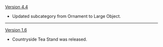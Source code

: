 {{Change History/Header}}
[[Version 4.4]]
* Updated subcategory from Ornament to Large Object.
----
[[Version 1.6]]
* Countryside Tea Stand was released.